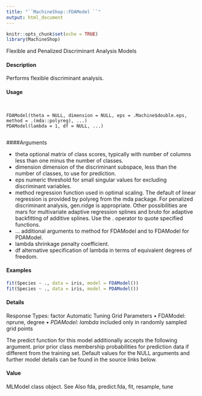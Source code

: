 ```yaml
---
title: "``MachineShop::FDAModel ``"
output: html_document
---
```


```r
knitr::opts_chunk$set(echo = TRUE)
library(MachineShop)
```

Flexible and Penalized Discriminant Analysis Models

#### Description

Performs flexible discriminant analysis.

#### Usage
<pre><code>

FDAModel(theta = NULL, dimension = NULL, eps = .Machine$double.eps,
method = .(mda::polyreg), ...)
PDAModel(lambda = 1, df = NULL, ...)

</code></pre>
####Arguments

* theta optional matrix of class scores, typically with number of columns less than one
minus the number of classes.
* dimension dimension of the discriminant subspace, less than the number of classes, to use
for prediction.
* eps numeric threshold for small singular values for excluding discriminant variables.
* method regression function used in optimal scaling. The default of linear regression is provided by polyreg from the mda package. For penalized discriminant
analysis, gen.ridge is appropriate. Other possibilities are mars for multivariate adaptive regression splines and bruto for adaptive backfitting of additive splines. Use the . operator to quote specified functions.
* ... additional arguments to method for FDAModel and to FDAModel for PDAModel.
* lambda shrinkage penalty coefficient.
* df alternative specification of lambda in terms of equivalent degrees of freedom.

#### Examples

```r

fit(Species ~ ., data = iris, model = FDAModel())
fit(Species ~ ., data = iris, model = PDAModel())
```

#### Details

Response Types: factor
Automatic Tuning Grid Parameters • FDAModel: nprune, degree*
• PDAModel: lambda
* included only in randomly sampled grid points

The predict function for this model additionally accepts the following argument.
prior prior class membership probabilities for prediction data if different from the training set.
Default values for the NULL arguments and further model details can be found in the source links below.

#### Value

MLModel class object.
See Also
fda, predict.fda, fit, resample, tune
